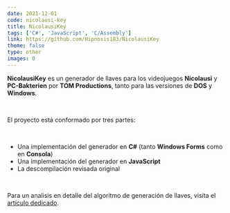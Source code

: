 ```yaml
---
date: 2021-12-01
code: nicolausi-key
title: NicolausiKey
tags: ['C#', 'JavaScript', 'C/Assembly']
link: https://github.com/Hipnosis183/NicolausiKey
theme: false
type: other
images: 0
---
```


**NicolausiKey** es un generador de llaves para los videojuegos **Nicolausi** y **PC-Bakterien** por **TOM Productions**, tanto para las versiones de **DOS** y **Windows**.

<br />

El proyecto está conformado por tres partes:

<br />

- Una implementación del generador en **C#** (tanto **Windows Forms** como en **Consola**)
- Una implementación del generador en **JavaScript**
- La descompilación revisada original

<br />

Para un analisis en detalle del algoritmo de generación de llaves, visita el [artículo dedicado](/es/blog/the-art-of-cracks-and-keygens-nicolausi/).